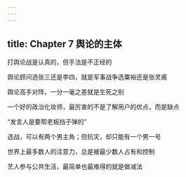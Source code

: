 ```yaml
---
---
---
```

title: Chapter 7 舆论的主体
---


打舆论战是认真的，但手法是不正经的

舆论顾问选张三还是李四，就是军事战争选粟裕还是张灵甫

舆论高手对阵，一分一毫之差就是生死之别

一个好的政治化妆师，最厉害的不是了解用户的优点，而是缺点

“发言人是要帮老板挡子弹的”

选战，可以有两个男主角；但抗灾，却只能有一个男一号

世界上最多数人的注意力，总是被最少数人占有和控制

艺人参与公共生活，最简单也最难得的就是做减法

